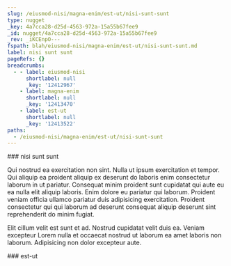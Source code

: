 ```yaml
---
slug: /eiusmod-nisi/magna-enim/est-ut/nisi-sunt-sunt
type: nugget
_key: 4a7cca28-d25d-4563-972a-15a55b67fee9
_id: nugget/4a7cca28-d25d-4563-972a-15a55b67fee9
_rev: _iKCEnpO---
fspath: blah/eiusmod-nisi/magna-enim/est-ut/nisi-sunt-sunt.md
label: nisi sunt sunt
pageRefs: {}
breadcrumbs:
  - - label: eiusmod-nisi
      shortlabel: null
      _key: '12412967'
    - label: magna-enim
      shortlabel: null
      _key: '12413470'
    - label: est-ut
      shortlabel: null
      _key: '12413522'
paths:
  - /eiusmod-nisi/magna-enim/est-ut/nisi-sunt-sunt
---
```


<NuggetArea>
<Nugget slug="/eiusmod-nisi/magna-enim/est-ut/nisi-sunt-sunt" type="nugget" _key="4a7cca28-d25d-4563-972a-15a55b67fee9" _id="nugget/4a7cca28-d25d-4563-972a-15a55b67fee9" _rev="_iKCEnpO---" fspath="blah/eiusmod-nisi/magna-enim/est-ut/nisi-sunt-sunt.md" label="nisi sunt sunt" paths="/eiusmod-nisi/magna-enim/est-ut/nisi-sunt-sunt">
<NuggetBody>
### nisi sunt sunt

Qui nostrud ea exercitation non sint. Nulla ut ipsum exercitation et tempor. Qui aliquip ea proident aliquip ex deserunt do laboris enim consectetur laborum in ut pariatur. Consequat minim proident sunt cupidatat qui aute eu ea nulla elit aliquip laboris. Enim dolore eu pariatur qui laborum. Proident veniam officia ullamco pariatur duis adipisicing exercitation. Proident consectetur qui qui laborum ad deserunt consequat aliquip deserunt sint reprehenderit do minim fugiat.

Elit cillum velit est sunt et ad. Nostrud cupidatat velit duis ea. Veniam excepteur Lorem nulla et occaecat nostrud ut laborum ea amet laboris non laborum. Adipisicing non dolor excepteur aute.

</NuggetBody>
<Breadcrumbs>
<Crumbs>
<Crumb _key="12412967" label="eiusmod-nisi" /><Crumb _key="12413470" label="magna-enim" /><Crumb _key="12413522" label="est-ut" />
</Crumbs>
</Breadcrumbs>
</Nugget>

<NuggetsInbound>
</NuggetsInbound>
<NuggetsOutbound>
</NuggetsOutbound>
</NuggetArea>
<PassagesInbound>
<Passage direction="inbound" type="passage" _key="12413522" _id="passage/12413522" _rev="_iKCEnpK---" label="est-ut" passage="est-ut" fspath="blah/eiusmod-nisi/magna-enim/est-ut" paths="/eiusmod-nisi/magna-enim/est-ut" slug="/eiusmod-nisi/magna-enim/est-ut">
<NuggetBody>
### est-ut

</NuggetBody>
<Breadcrumbs>
<Crumbs>
<Crumb _key="12412967" label="eiusmod-nisi" /><Crumb _key="12413470" label="magna-enim" />
</Crumbs>
</Breadcrumbs>
</Passage>

</PassagesInbound>
<PassagesOutbound>
</PassagesOutbound>